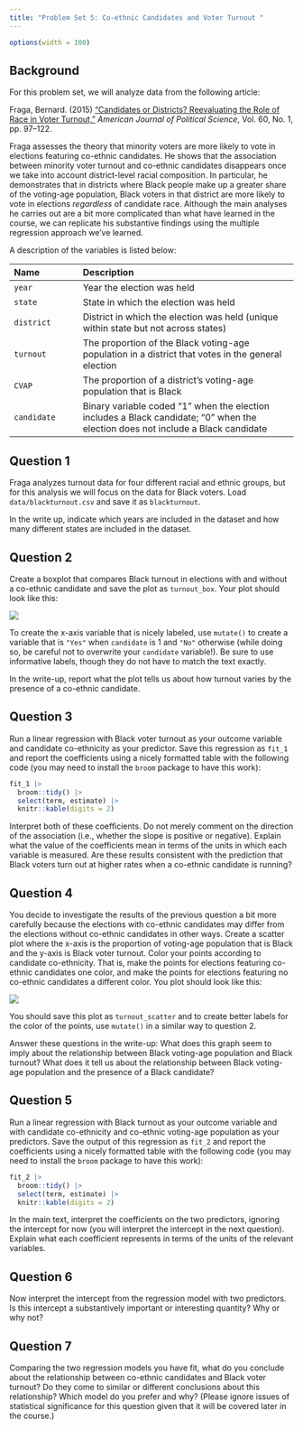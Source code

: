 ```yaml
---
title: "Problem Set 5: Co-ethnic Candidates and Voter Turnout "
---
```



```r
options(width = 100)
```

## Background

For this problem set, we will analyze data from the following article:

Fraga, Bernard. (2015) ["Candidates or Districts? Reevaluating the Role of Race in Voter Turnout,"](http://dx.doi.org/10.1111/ajps.12172) *American Journal of Political Science*, Vol. 60, No. 1, pp. 97--122.

Fraga assesses the theory that minority voters are more likely to vote in elections featuring co-ethnic candidates. He shows that the association between minority voter turnout and co-ethnic candidates disappears once we take into account district-level racial composition. In particular, he demonstrates that in districts where Black people make up a greater share of the voting-age population, Black voters in that district are more likely to vote in elections *regardless* of candidate race. Although the main analyses he carries out are a bit more complicated than what have learned in the course, we can replicate his substantive findings using the multiple regression approach we've learned. 

A description of the variables is listed below:

--------------------------------------------------------------------------------
Name                Description
------------------- ------------------------------------------------------------
`year`              Year the election was held

`state`             State in which the election was held

`district`          District in which the election was held (unique within state but not across states)

`turnout`           The proportion of the Black voting-age population in a district that votes in the general election

`CVAP`              The proportion of a district's voting-age population that is Black

`candidate`         Binary variable coded "1" when the election includes a Black candidate; "0" when the election does not include a Black candidate

--------------------------------------------------------------------------------


\newpage

## Question 1 

Fraga analyzes turnout data for four different racial and ethnic groups, but for this analysis we will focus on the data for Black voters. Load  `data/blackturnout.csv` and save it as `blackturnout`. 


In the write up, indicate which years are included in the dataset and how many different states are included in the dataset. 



## Question 2 

Create a boxplot that compares Black turnout in elections with and without a co-ethnic candidate and save the plot as `turnout_box`. Your plot should look like this:

![](figures/turnout_box.png)

To create the x-axis variable that is nicely labeled, use `mutate()` to create a variable that is `"Yes"` when `candidate` is 1 and `"No"` otherwise (while doing so, be careful not to overwrite your `candidate` variable!). Be sure to use informative labels, though they do not have to match the text exactly. 

In the write-up, report what the plot tells us about how turnout varies by the presence of a co-ethnic candidate.


## Question 3 
 
Run a linear regression with Black voter turnout as your outcome variable and candidate co-ethnicity as your predictor. Save this regression as `fit_1` and report the coefficients using a nicely formatted table with the following code (you may need to install the `broom` package to have this work):

```r
fit_1 |>
  broom::tidy() |>
  select(term, estimate) |>  
  knitr::kable(digits = 2)
```


Interpret both of these coefficients. Do not merely comment on the direction of the association (i.e., whether the slope is positive or negative). Explain what the value of the coefficients mean in terms of the units in which each variable is measured.  Are these results consistent with the prediction that Black voters turn out at higher rates when a co-ethnic candidate is running?


## Question 4 

You decide to investigate the results of the previous question a bit more carefully because the elections with co-ethnic candidates may differ from the elections without co-ethnic candidates in other ways.  Create a scatter plot where the x-axis is the proportion of voting-age population that is Black and the y-axis is Black voter turnout. Color your points according to candidate co-ethnicity. That is, make the points for elections featuring co-ethnic candidates one color, and make the points for elections featuring no co-ethnic candidates a different color. You plot should look like this:

![](figures/turnout_scatter.png)


You should save this plot as `turnout_scatter` and to create better labels for the color of the points, use `mutate()` in a similar way to question 2. 

Answer these questions in the write-up: What does this graph seem to imply about the relationship between Black voting-age population and Black turnout? What does it tell us about the relationship between Black voting-age population and the presence of a Black candidate?


## Question 5 

Run a linear regression with Black turnout as your outcome variable and with candidate co-ethnicity and co-ethnic voting-age population as your predictors. Save the output of this regression as `fit_2` and report the coefficients using a nicely formatted table with the following code (you may need to install the `broom` package to have this work):

```r
fit_2 |>
  broom::tidy() |>
  select(term, estimate) |>  
  knitr::kable(digits = 2)
```

In the main text, interpret the coefficients on the two predictors, ignoring the intercept for now (you will interpret the intercept in the next question). Explain what each coefficient represents in terms of the units of the relevant variables.


## Question 6 

Now interpret the intercept from the regression model with two predictors. Is this intercept a substantively important or interesting quantity?  Why or why not? 


## Question 7 

Comparing the two regression models you have fit, what do you conclude about the relationship between co-ethnic candidates and Black voter turnout? Do they come to similar or different conclusions about this relationship? Which model do  you prefer and why?  (Please ignore issues of statistical significance for this question given that it will be covered later in the course.)


